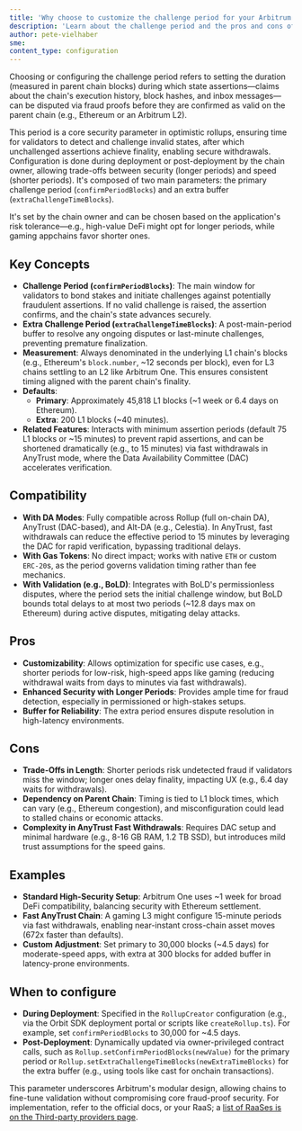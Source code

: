 ```yaml
---
title: 'Why choose to customize the challenge period for your Arbitrum chain'
description: 'Learn about the challenge period and the pros and cons of choosing to customize it.'
author: pete-vielhaber
sme:
content_type: configuration
---
```


Choosing or configuring the challenge period refers to setting the duration (measured in parent chain blocks) during which state assertions—claims about the chain's execution history, block hashes, and inbox messages—can be disputed via fraud proofs before they are confirmed as valid on the parent chain (e.g., Ethereum or an Arbitrum L2).

This period is a core security parameter in optimistic rollups, ensuring time for validators to detect and challenge invalid states, after which unchallenged assertions achieve finality, enabling secure withdrawals. Configuration is done during deployment or post-deployment by the chain owner, allowing trade-offs between security (longer periods) and speed (shorter periods). It's composed of two main parameters: the primary challenge period (`confirmPeriodBlocks`) and an extra buffer (`extraChallengeTimeBlocks`).

It's set by the chain owner and can be chosen based on the application's risk tolerance—e.g., high-value DeFi might opt for longer periods, while gaming appchains favor shorter ones.

## Key Concepts

- **Challenge Period (`confirmPeriodBlocks`)**: The main window for validators to bond stakes and initiate challenges against potentially fraudulent assertions. If no valid challenge is raised, the assertion confirms, and the chain's state advances securely.
- **Extra Challenge Period (`extraChallengeTimeBlocks`)**: A post-main-period buffer to resolve any ongoing disputes or last-minute challenges, preventing premature finalization.
- **Measurement**: Always denominated in the underlying L1 chain's blocks (e.g., Ethereum's `block.number`, ~12 seconds per block), even for L3 chains settling to an L2 like Arbitrum One. This ensures consistent timing aligned with the parent chain's finality.
- **Defaults**:
  - **Primary**: Approximately 45,818 L1 blocks (~1 week or 6.4 days on Ethereum).
  - **Extra**: 200 L1 blocks (~40 minutes).
- **Related Features**: Interacts with minimum assertion periods (default 75 L1 blocks or ~15 minutes) to prevent rapid assertions, and can be shortened dramatically (e.g., to 15 minutes) via fast withdrawals in AnyTrust mode, where the Data Availability Committee (DAC) accelerates verification.

## Compatibility

- **With DA Modes**: Fully compatible across Rollup (full on-chain DA), AnyTrust (DAC-based), and Alt-DA (e.g., Celestia). In AnyTrust, fast withdrawals can reduce the effective period to 15 minutes by leveraging the DAC for rapid verification, bypassing traditional delays.
- **With Gas Tokens**: No direct impact; works with native `ETH` or custom `ERC-20`s, as the period governs validation timing rather than fee mechanics.
- **With Validation (e.g., BoLD)**: Integrates with BoLD's permissionless disputes, where the period sets the initial challenge window, but BoLD bounds total delays to at most two periods (~12.8 days max on Ethereum) during active disputes, mitigating delay attacks.

## Pros

- **Customizability**: Allows optimization for specific use cases, e.g., shorter periods for low-risk, high-speed apps like gaming (reducing withdrawal waits from days to minutes via fast withdrawals).
- **Enhanced Security with Longer Periods**: Provides ample time for fraud detection, especially in permissioned or high-stakes setups.
- **Buffer for Reliability**: The extra period ensures dispute resolution in high-latency environments.

## Cons

- **Trade-Offs in Length**: Shorter periods risk undetected fraud if validators miss the window; longer ones delay finality, impacting UX (e.g., 6.4 day waits for withdrawals).
- **Dependency on Parent Chain**: Timing is tied to L1 block times, which can vary (e.g., Ethereum congestion), and misconfiguration could lead to stalled chains or economic attacks.
- **Complexity in AnyTrust Fast Withdrawals**: Requires DAC setup and minimal hardware (e.g., 8-16 GB RAM, 1.2 TB SSD), but introduces mild trust assumptions for the speed gains.

## Examples

- **Standard High-Security Setup**: Arbitrum One uses ~1 week for broad DeFi compatibility, balancing security with Ethereum settlement.
- **Fast AnyTrust Chain**: A gaming L3 might configure 15-minute periods via fast withdrawals, enabling near-instant cross-chain asset moves (672x faster than defaults).
- **Custom Adjustment**: Set primary to 30,000 blocks (~4.5 days) for moderate-speed apps, with extra at 300 blocks for added buffer in latency-prone environments.

## When to configure

- **During Deployment**: Specified in the `RollupCreator` configuration (e.g., via the Orbit SDK deployment portal or scripts like `createRollup.ts`). For example, set `confirmPeriodBlocks` to 30,000 for ~4.5 days.
- **Post-Deployment**: Dynamically updated via owner-privileged contract calls, such as `Rollup.setConfirmPeriodBlocks(newValue)` for the primary period or `Rollup.setExtraChallengeTimeBlocks(newExtraTimeBlocks)` for the extra buffer (e.g., using tools like cast for onchain transactions).

This parameter underscores Arbitrum's modular design, allowing chains to fine-tune validation without compromising core fraud-proof security. For implementation, refer to the official docs, or your RaaS; a [list of RaaSes is on the Third-party providers page](/launch-arbitrum-chain/06-third-party-integrations/02-third-party-providers.md#rollup-as-a-service-raas-providers).
